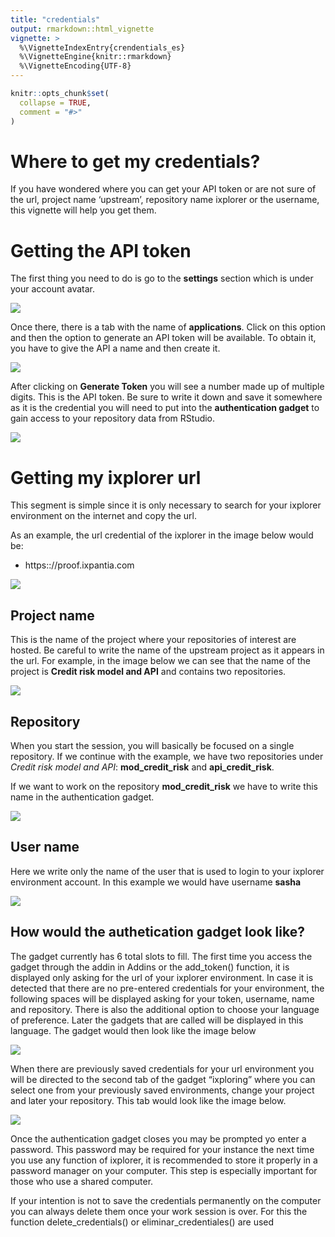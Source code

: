 ```yaml
---
title: "credentials"
output: rmarkdown::html_vignette
vignette: >
  %\VignetteIndexEntry{crendentials_es}
  %\VignetteEngine{knitr::rmarkdown}
  %\VignetteEncoding{UTF-8}
---
```


```r
knitr::opts_chunk$set(
  collapse = TRUE,
  comment = "#>"
)
```

# **Where to get my credentials?**

If you have wondered where you can get your API token or are not sure of the
url, project name 'upstream', repository name
ixplorer or the username, this vignette will help you get them.

# **Getting the API token**

The first thing you need to do is go to the **settings** section which is
under your account avatar.

![](img/api_token.png)

Once there, there is a tab with the name of **applications**. 
Click on this option and then the option to generate an API token will be
available. To obtain it, you have to give the API a name and then create it.

![](img/api_token_2.png)

After clicking on **Generate Token** you will see a number made up of
multiple digits. This is the API token. Be sure to write it down and 
save it somewhere as it is the credential you will need to put into the
**authentication gadget** to gain access to your repository data
from RStudio.

![](img/api_token_3.png)


# **Getting my ixplorer url**

This segment is simple since it is only necessary to search for your ixplorer environment
on the internet and copy the url.

As an example, the url credential of the ixplorer in the image below would be:

  - https:://proof.ixpantia.com
  
![](img/credential_url.png)


## Project name

This is the name of the project where your repositories of interest are hosted.
Be careful to write the name of the upstream project as it appears in the url.
For example, in the image below we can see that the name
of the project is **Credit risk model and API** and contains two repositories.

![](img/credential_1.png)

## Repository

When you start the session, you will basically be focused on a single repository.
If we continue with the example, we have two repositories under
_Credit risk model and API_: **mod_credit_risk** and **api_credit_risk**.

If we want to work on the repository **mod_credit_risk** we have to write
this name in the authentication gadget.

![](img/credential_2.png)

## User name

Here we write only the name of the user that is used to
login to your ixplorer environment account. In this example we would have
username **sasha**

![](img/credential_3.png)

## **How would the authetication gadget look like?**

The gadget currently has 6 total slots to fill. The first time you access the gadget
through the addin in Addins or the add_token() function, it is displayed only asking
for the url of your ixplorer environment. In case it is detected that there are no 
pre-entered credentials for your environment, the following spaces will be displayed 
asking for your token, username, name and repository. There is also the additional 
option to choose your language of preference. Later the gadgets that are called will 
be displayed in this language. The gadget would then look like the image below

![](img/credential_5.png)

When there are previously saved credentials for your url environment you will be 
directed to the second tab of the gadget "ixploring" where you can select one
from your previously saved environments, change your project and later your
repository. This tab would look like the image below.

![](img/credential_6.png)

Once the authentication gadget closes you may be prompted yo
enter a password. This password may be required for your instance the
next time you use any function of ixplorer, it is recommended to store it 
properly in a password manager on your computer. This step is
especially important for those who use a shared computer.

If your intention is not to save the credentials permanently on the computer
you can always delete them once your work session is over. For this
the function delete_credentials() or eliminar_credentiales() are used






